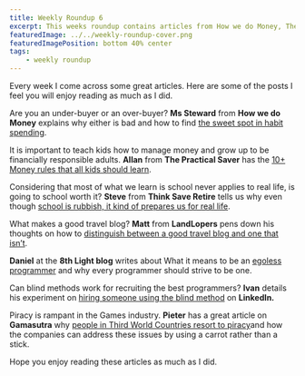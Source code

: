 ```yaml
---
title: Weekly Roundup 6
excerpt: This weeks roundup contains articles from How we do Money, The Practical Saver, Think Save Retire, LandLopers, 8th Light, LinkedIn and Gamasutra. Hope you enjoy reading these articles as much as I did.
featuredImage: ../../weekly-roundup-cover.png
featuredImagePosition: bottom 40% center
tags:
    - weekly roundup
---
```


Every week I come across some great articles. Here are some of the posts I feel you will enjoy reading as much as I did.

Are you an under-buyer or an over-buyer? **Ms Steward** from **How we do Money** explains why either is bad and how to find [the sweet spot in habit spending](https://howwedomoney.wordpress.com/2016/09/29/finding-the-sweet-spot-in-habit-spending/).

It is important to teach kids how to manage money and grow up to be financially responsible adults. **Allan** from **The Practical Saver** has the [10+ Money rules that all kids should learn](http://www.thepracticalsaver.com/10-money-rules-kids-need-learn/).

Considering that most of what we learn is school never applies to real life, is going to school worth it? **Steve** from **Think Save Retire** tells us why even though [school is rubbish, it kind of prepares us for real life](http://www.thinksaveretire.com/2016/10/05/school-rubbish-real-life/).

What makes a good travel blog? **Matt** from **LandLopers** pens down his thoughts on how to [distinguish between a good travel blog and one that isn’t](http://landlopers.com/2016/10/03/travel-blog).

**Daniel** at the **8th Light blog** writes about What it means to be an [egoless programmer](https://8thlight.com/blog/daniel-irvine/2016/09/30/the-egoless-programmer.html) and why every programmer should strive to be one.

Can blind methods work for recruiting the best programmers? **Ivan** details his experiment on [hiring someone using the blind method](https://www.linkedin.com/pulse/blind-method-hiring-software-developer-ivan-boyko) on **LinkedIn.**

Piracy is rampant in the Games industry. **Pieter** has a great article on **Gamasutra** why [people in Third World Countries resort to piracy](http://www.gamasutra.com/blogs/PieterSmal/20161006/277370/Solving_the_problem_of_Piracy_in_the_Third_World.php)and how the companies can address these issues by using a carrot rather than a stick.

Hope you enjoy reading these articles as much as I did.
